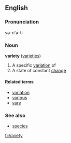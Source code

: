 ==English==
===Pronunciation===
və-rī'ə-ti

===Noun===
'''variety''' ([[varieties]])

#A specific [[variation]] of
#A state of constant [[change]]

====Related terms====
*[[variation]]
*[[various]]
*[[vary]]

===See also===
*[[species]]

[[fi:Variety]]